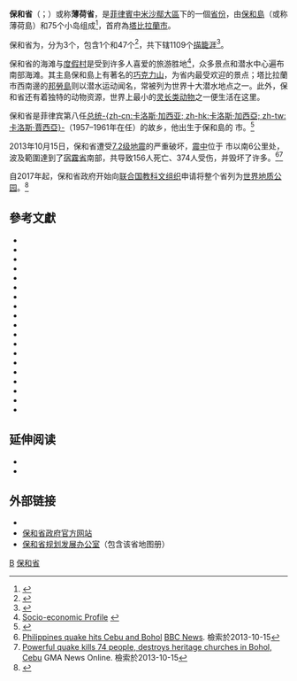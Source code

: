 {{NoteTA|G1=PHL|G2=U|1=zh-cn:邮政编码; zh-hk:郵區編號; zh-tw:郵遞區號}}
{{Infobox settlement
| name                    = 保和省
| official_name           = Lalawigan sa Bohol
| settlement_type         = {{PH wikidata|settlement_type}}
| image_skyline           = {{PH wikidata|image_skyline}}
| image_caption           = 保和省国会大厦，位于首府[[塔比拉蘭市|塔比拉蘭市]]
| image_flag              = {{PH wikidata|image_flag}}
| flag_size               = 120x80px
| image_seal            = File:Bohol Seal 1.svg
| seal_size               = 100x80px
| anthem                  = 《{{le|Awit sa Bohol}}》（{{small|保和頌歌}}）<ref>{{cite web|last1=Hellingman|first1=Jeroen|title=Provincial Symbols of Bohol|url=http://www.bohol.ph/article35.html|publisher=Bohol.ph|date=2002|archive-url=https://web.archive.org/web/20150811165650/http://bohol.ph/article35.html|archive-date=2015-08-11|access-date=2017-08-25|dead-url=no}}</ref>
| image_map               = {{PH wikidata|image_map}}
| map_caption             = 保和省在[[菲律宾|菲律宾]]的位置
| coordinates             = {{coord|9|54|N|124|12|E|region:PH|display=inline,title}}
| subdivision_type        = [[世界政區索引|國家]]
| subdivision_name        = {{flag|Philippines}}
| subdivision_type1       = [[大區_(菲律賓)|大區]]
| subdivision_name1       = [[中米沙鄢|中米沙鄢]]（第7政區）
| established_title       = 被[[西班牙|西班牙]]殖民者<br>發現的時間
| established_date        = 1565年3月25日
| established_title1      = 成立時間
| established_date1       = 1854年7月22日
| seat_type               = 首府
| seat                    = [[塔比拉蘭市|塔比拉蘭市]]
| government_type         = {{PH wikidata|government_type}}
| government_footnotes    = 
| leader_title            = 省長
| leader_name             = {{le|Arthur C. Yap}}
| leader_title1           = 副省長
| leader_name1            = {{le|Rene Relampagos}}
| leader_title2           = {{le|省委會|Sangguniang Panlalawigan}}
| leader_name2            = {{le|保和省委員會|Bohol Provincial Board}} {{PH Town Council
| 1 = <div style="border-style:solid none;border-width:thin;border-color:Gainsboro;background-color:#e6e6e6;text-align:center;width:95%;font-variant:small-caps;">第一选区</div>
| 2 = Aldner Damalerio
| 3 = Lucille Lagunay
| 4 = Ricky Masamayor
| 5 = <div style="border-style:solid none;border-width:thin;border-color:Gainsboro;background-color:#e6e6e6;text-align:center;width:95%;font-variant:small-caps;">第二选区</div>
| 6 = Restituto Auxtero
| 7 = Frans Gelaine Garcia
| 8 = Vierna Mae Boniel - Maglasang
| 9 = <div style="border-style:solid none;border-width:thin;border-color:Gainsboro;background-color:#e6e6e6;text-align:center;width:95%;font-variant:small-caps;">第三选区</div>
| 10 = Dionisio Victor Balite
| 11 = Jane Jade Bautista
| 12 = Elpidio Jala
| 13 = Elpidio Bonita
| com = http://www.gmanetwork.com/news/eleksyon2016/results/local/REGION+VII/BOHOL
}}
| leader_title3           = {{le|菲律宾大选|Elections in the Philippines#Qualification|选民}}
| leader_name3            = {{PH wikidata|electorate}}人（{{le|2019年菲律宾大选|2019 Philippine general election|2019年}}）<ref>[https://www.comelec.gov.ph/php-tpls-attachments/2019NLE/Statistics/NumofRegVoterbySexbyCityMun.pdf  "Number of Registered Voters by Sex : 2019 National and Local Elections"]. Commission on Elections. 2019.</ref>
| area_footnotes          = {{PSGC detail|nscb}}
| area_total_km2          = {{PH wikidata|area}}
| elevation_max_m         = 2044
| elevation_max_point     = Matunog 峰
| population_footnotes    = {{PH census|current}}
| population_total        = {{PH wikidata|population_total}}
| population_as_of        = 2015年
| population_density_km2  = auto
| population_demonym      = {{le|保和人|Boholano people}}<br>（[[菲律宾文|菲律宾文]]：Boholano）
| demographics_type1      = 分區
| demographics1_title1    = {{le|菲律賓城市|Cities of the Philippines#Independent cities|獨立市}}
| demographics1_info1     = 無
| demographics1_title2    = {{le|菲律賓城市|Cities of the Philippines|構成市}}
| demographics1_info2     = 1個（塔比拉蘭市）
| demographics1_title3    = {{le|自治市 (菲律賓)|Municipalities of the Philippines|自治市}}
| demographics1_info3     = {{Collapsible list
| titlestyle              = font-weight:normal;text-align:left;background-color:WhiteSmoke;
| title                   = 47個
| [[Alburquerque|Alburquerque]]
| [[Alicia|Alicia]]
| [[Anda|Anda]]
| [[Antequera|Antequera]]
| [[Baclayon|Baclayon]]
| [[Balilihan|Balilihan]]
| [[Batuan|Batuan]]
| [[Bien_Unido|Bien Unido]]
| [[Bilar|Bilar]]
| [[Buenavista|Buenavista]]
| [[Calape|Calape]]
| [[Candijay|Candijay]]
| [[Carmen|Carmen]]
| [[Catigbian|Catigbian]]
| [[Clarin|Clarin]]
| [[Corella|Corella]]
| [[Cortes|Cortes]]
| [[Dagohoy|Dagohoy]]
| [[Danao|Danao]]
| [[Dauis|Dauis]]
| [[Dimiao|Dimiao]]
| [[Duero|Duero]]
| [[Garcia_Hernandez|Garcia Hernandez]]
| [[Getafe|Getafe]]
| [[Guindulman|Guindulman]]
| [[Inabanga|Inabanga]]
| [[Jagna|Jagna]]
| [[Lila|Lila]]
| [[Loay|Loay]]
| [[Loboc|Loboc]]
| [[Loon|Loon]]
| [[Mabini|Mabini]]
| [[Maribojoc|Maribojoc]]
| [[Panglao|Panglao]]
| [[皮拉爾_(菲律賓)|皮拉爾]]
| [[President_Carlos_P._Garcia|President Carlos P. Garcia]]
| [[Sagbayan|Sagbayan]]
| [[San_Isidro|San Isidro]]
| [[San_Miguel|San Miguel]]
| [[塞維利亞_(菲律賓)|塞維利亞]]
| [[Sierra_Bullones|Sierra Bullones]]
| [[Sikatuna|Sikatuna]]
| [[Talibon|Talibon]]
| [[Trinidad|Trinidad]]
| [[Tubigon|Tubigon]]
| [[Ubay|Ubay]]
| [[瓦倫西亞_(菲律賓)|瓦倫西亞]]
}}
| demographics1_title5 = [[菲律賓眾議院|选区]]
| demographics1_info5  = {{le|保和省立法区|Legislative districts of Bohol|保和省第一至第三选区}}
| timezone         = [[菲律賓標準時間|PST]]
| utc_offset       = {{PH wikidata|utc_offset}}
| postal_code_type = {{le|菲律宾邮政编码列表|List of ZIP codes in the Philippines|邮政编码}}
| postal_code      = {{PH wikidata|postal_code}}
| area_code_type   = {{areacodestyle}}
| area_code        = {{PH wikidata|area_code}}
| iso_code         = {{PH wikidata|iso_code}}
| blank_name_sec1  = 使用語言
| blank_info_sec1  = [[宿霧語|宿霧語]]，[[他加祿語|他加祿語]]
| blank_name_sec2  = 收入等級
| blank_info_sec2  = 第1級
| blank7_name_sec1 = {{PH wikidata|climate_title}}
| blank7_info_sec1 = {{PH wikidata|climate_type}}
| blank1_name_sec1 = {{PSGCstyle}}
| blank1_info_sec1 = {{PSGC detail}}
| website          = {{PH wikidata|website}}
}}

'''保和省'''（{{lang-ceb|Lalawigan sa Bohol}}；{{lang-tl|Lalawigan ng Bohol}}）或称'''薄荷省'''，是[[菲律賓|菲律賓]][[中米沙鄢|中米沙鄢]][[大區_(菲律賓)|大區]]下的一個[[菲律宾省份列表|省份]]，由[[保和島|保和島]]（或称薄荷島）和75个小岛组成<ref name="b-p">{{cite web|url=http://www.bohol-philippines.com/bohol.html|title=Bohol Island Philippines|website=''bohol-philippines.com''|publisher=Bohol Philippines Travel Guide|access-date=2009-02-20|archive-date=2009-03-07|archive-url=https://web.archive.org/web/20090307144716/http://www.bohol-philippines.com/bohol.html|dead-url=no}}</ref>，首府為[[塔比拉蘭市|塔比拉蘭市]]。

保和省为{{le|一级收入省份|Municipalities of the Philippines#Income classification}}，分为3个{{le|保和省立法区|Legislative districts of Bohol|立法区}}，包含1个{{le|菲律賓城市|Cities of the Philippines|構成市}}和47个{{le|自治市 (菲律賓)|Municipalities of the Philippines|自治市}}<ref>{{cite web|author=NEDA|title=Region VII|url=http://www.cvis.net.ph/neda/provinces.htm|year=2000|archive-url=https://web.archive.org/web/20000919042225/http://www.cvis.net.ph/neda/provinces.htm|archive-date=2000-09-19|access-date=2017-08-25|dead-url=yes}}</ref>，共下辖1109个[[描籠涯|描籠涯]]<ref name=profile>{{cite web|title=Bohol Profile Executive Brief|archive-url=https://web.archive.org/web/20061010124857/http://www.bohol.gov.ph/profile.html|archive-date=2006-10-10|url=http://www.bohol.gov.ph/profile.htm|access-date=2021-02-14|dead-url=yes}}</ref>。

保和省的海滩与[[度假村|度假村]]是受到许多人喜爱的旅游胜地<ref name="socioecon">[http://www.bohol.gov.ph/socioprof.html Socio-economic Profile] {{Wayback|url=http://www.bohol.gov.ph/socioprof.html |date=20151119162031 }} {{URL|http://www.bohol.gov.ph}}</ref>，众多景点和潜水中心遍布南部海滩。其主島保和島上有著名的[[巧克力山|巧克力山]]，为省内最受欢迎的景点；塔比拉蘭市西南邊的[[邦勞島|邦勞島]]则以潜水运动闻名，常被列为世界十大潜水地点之一。此外，保和省还有着独特的动物资源，世界上最小的[[灵长目|灵长类动物]]之一{{le|菲律宾眼镜猴|Philippine tarsier}}便生活在这里。

保和省是菲律宾第八任[[菲律宾总统|总统]][[卡洛斯·加西亞|-{zh-cn:卡洛斯·加西亚; zh-hk:卡洛斯·加西亞; zh-tw:卡洛斯·賈西亞}-]]（1957–1961年在任）的故乡，他出生于保和島的 {{le|Talibon}} 市。<ref name="bountiful">{{cite web |url=http://www.aenet.org/bohol/bountboh.htm |title=Bohol History |publisher=Bountiful Bohol |access-date=2013-11-21 |archive-date=2017-03-12 |archive-url=https://web.archive.org/web/20170312233951/http://www.aenet.org/bohol/bountboh.htm |dead-url=no }}</ref>

2013年10月15日，保和省遭受[[2013年保和地震|7.2级地震]]的严重破坏，[[震中|震中]]位于 {{le|Sagbayan}} 市以南6公里处，波及範圍達到了[[宿霧省|宿霧省]]南部，共导致156人死亡、374人受伤，并毁坏了许多{{le|保和省罗马天主教堂列表|List of Roman Catholic churches in Bohol|保和省的传统教堂}}。<ref>[https://www.bbc.co.uk/news/world-asia-24530042 Philippines quake hits Cebu and Bohol] {{Wayback|url=https://www.bbc.co.uk/news/world-asia-24530042 |date=20210118095750 }} [[BBC_News|BBC News]]. 檢索於2013-10-15</ref><ref>[http://www.gmanetwork.com/news/story/330957/news/regions/powerful-quake-kills-74-people-destroys-heritage-churches-in-bohol-cebu Powerful quake kills 74 people, destroys heritage churches in Bohol, Cebu] {{Wayback|url=http://www.gmanetwork.com/news/story/330957/news/regions/powerful-quake-kills-74-people-destroys-heritage-churches-in-bohol-cebu |date=20160303222713 }} GMA News Online. 檢索於2013-10-15</ref>

自2017年起，保和省政府开始向[[联合国教科文组织|联合国教科文组织]]申请将整个省列为[[世界地质公园|世界地质公园]]。<ref>{{Cite web |url=http://www.boholchronicle.com.ph/2017/10/18/chocolate-hills-positioned-to-be-phs-1st-unesco-global-geopark/ |title=存档副本 |access-date=2021-02-14 |archive-date=2018-08-29 |archive-url=https://web.archive.org/web/20180829212433/http://www.boholchronicle.com.ph/2017/10/18/chocolate-hills-positioned-to-be-phs-1st-unesco-global-geopark/ |dead-url=no }}</ref>

==參考文獻==
{{Reflist|30em}}
{{refbegin|30em}}
* {{cite book
 |editors      = {{le|Emma Helen Blair|Emma Helen Blair|Blair, Emma Helen}}; {{le|James Alexander Robertson|James Alexander Robertson|Robertson, James Alexander }}
 |others       = Historical introduction and additional notes by {{le|Edward Gaylord Bourne}}
 |title        = ''The Philippine Islands, 1493–1898''
 |url          = http://quod.lib.umich.edu/p/philamer/afk2830.0001.040
 |volume       = Volume 40 of 55 (1690–1691)
 |year         = '''1906'''
 |publisher    = {{le|Arthur H. Clark Company}}
 |location     = Cleveland, Ohio
 |quote        = Explorations by early navigators, descriptions of the islands and their peoples, their history and records of the catholic missions, as related in contemporaneous books and manuscripts, showing the political, economic, commercial and religious conditions of those islands from their earliest relations with European nations to the close of the nineteenth century.
 |ref          = {{harvid|Blair|Robertson|Vol 40}}
 |access-date  = 2017-08-25
 |archive-date = 2021-09-24
 |archive-url  = https://web.archive.org/web/20210924160501/https://quod.lib.umich.edu/p/philamer/afk2830.0001.040
}}
* {{cite news
 |title        = 9 killed in PNP, AFP-Abu Sayaff clash
 |date         = 2017-04-12
 |last1        = Bohol Chronicle Daily
 |url          = http://www.boholchronicle.com.ph/2017/04/12/9-killed-in-pnp-afp-abu-sayaff-clash-firefight-on/
 |archive-url  = https://web.archive.org/web/20170509124513/http://www.boholchronicle.com.ph/2017/04/12/9-killed-in-pnp-afp-abu-sayaff-clash-firefight-on/
 |archive-date = 2017-05-09
 |accessdate   = 2017-08-25
 |dead-url     = no
}}
* {{cite news
 |url          = http://cebudailynews.inquirer.net/131312/boholanos-rely-resilience-recover-crisis
 |title        = ONE YEAR RECOVERY: ABU SAYYAF in Bohol, the aftermath
 |first1       = Victor Anthony V. Silva
 |last1        = Cebu Daily News
 |date         = 2017-04-29
 |archive-url  = https://web.archive.org/web/20170705111952/http://cebudailynews.inquirer.net/131312/boholanos-rely-resilience-recover-crisis
 |archive-date = 2017-07-05
 |accessdate   = 2017-08-25
 |dead-url     = no
}}
* {{cite news
 |url          = https://cebudailynews.inquirer.net/134342/martial-law-declaration-affect-tourism-cebu-bohol
 |title        = Martial law declaration to affect tourism in Cebu, Bohol
 |first1       = Cris Evert Lato-Ruffolo, Jose Santino S. Bunachita
 |last1        = Cebu Daily News
 |date         = 2017-05-25
 |archive-url  = https://web.archive.org/web/20170525163805/https://cebudailynews.inquirer.net/134342/martial-law-declaration-affect-tourism-cebu-bohol
 |archive-date = 2017-05-25
 |accessdate   = 2017-08-25
 |dead-url     = no
}}
* {{cite news
 |url          = http://cebudailynews.inquirer.net/132168/bohol-offer-fiesta-package-tourists
 |title        = Bohol to offer 'fiesta package' to tourists
 |first1       = Victor Anthony V. Silva
 |last1        = Cebu Daily News
 |date         = 2017-05-07
 |archive-url  = https://web.archive.org/web/20170508003859/http://cebudailynews.inquirer.net/132168/bohol-offer-fiesta-package-tourists
 |archive-date = 2017-05-08
 |accessdate   = 2017-08-25
 |dead-url     = no
}}
* {{cite journal
 |url          = http://www.eeri.org/lfe/pdf/philippines_bohol_1990_newsletter.pdf
 |title        = Philippine Earthquake
 |first1       = Jes B. Tirol
 |last1        = EERI
 |publisher    = {{le|地震工程研究所|Earthquake Engineering Research Institute|EERI}}
 |journal      = ''EERI Newsletter''
 |date         = 1990
 |volume       = 24
 |issue        = 6
 |archive-url  = https://web.archive.org/web/20040308204537/http://www.eeri.org/lfe/pdf/philippines_bohol_1990_newsletter.pdf
 |archive-date = 2004-03-08
 |access-date  = 2017-08-25
 |dead-url     = no
}}
* {{cite book
| last        = Foreman
| first       = John
| title       = ''The Philippine Islands. A political, geographical, ethnographical, social and commercial history of the Philippine Archipelago and its political dependencies, embracing the whole period of Spanish rule''
| url         = http://name.umdl.umich.edu/afj2133.0001.001
| year        = '''1906'''
| edition     = 3rd
| publisher   = [[Charles_Scribner's_Sons|Charles Scribner's Sons]]
| location    = [[New_York|New York]]
| oclc        = 3567688
}}
* {{cite web
 |title        = Readings From Bohol's History
 |url          = http://www.aenet.org/bohol/boholhis.htm
 |publisher    = Bountiful Bohol
 |first1       = Robert
 |last1        = Gardner
 |date         = 1997
 |archive-url  = https://web.archive.org/web/20010701112144/http://www.aenet.org/bohol/boholhis.htm
 |archive-date = 2001-07-01
 |access-date  = 2017-08-25
 |dead-url     = no
}}
* {{cite web
 |last1        = Hellingman
 |first1       = Jeroen
 |title        = A Short History of Bohol (Part I)
 |url          = http://www.bohol.ph/article26.html
 |date         = 2002
 |publisher    = Bohol.ph
 |archive-url  = https://web.archive.org/web/20161220073148/http://www.bohol.ph/article26.html
 |archive-date = 2016-12-20
 |ref          = {{harvid|Hellingman|2002b}}
 |access-date  = 2017-08-25
 |dead-url     = no
}}
* {{cite web
 |last1        = Hellingman
 |first1       = Jeroen
 |title        = A Short History of Bohol (Part II)
 |url          = http://www.bohol.ph/article28.html
 |date         = 2002
 |publisher    = Bohol.ph
 |archive-url  = https://web.archive.org/web/20160329094257/http://bohol.ph/article28.html
 |archive-date = 2016-03-29
 |ref          = {{harvid|Hellingman|2002c}}
 |access-date  = 2017-08-25
 |dead-url     = no
}}
* {{cite news
| url         = https://www.nytimes.com/2013/10/16/world/asia/major-earthquake-strikes-central-philippines.html
| title         = Major Earthquake Strikes Central Philippines
| first1         = Floyd Whaley
| last1         = [[New_York_Times|New York Times]]
| date         = 2013-10-14
| archive-url         = https://web.archive.org/web/20131018184254/http://www.nytimes.com/2013/10/16/world/asia/major-earthquake-strikes-central-philippines.html
| archive-date         = 2013-10-18
| accessdate         = 2017-08-25
| dead-url         = no
}}
* {{cite news
 |url          = http://newsinfo.inquirer.net/507373/bohol-earthquake-strongest-to-hit-visayas-and-mindanao-in-over-20-years
 |title        = Bohol earthquake strongest to hit Visayas and Mindanao in over 20 years
 |first1       = Jeannette I. Andrade
 |last1        = Philippine Daily Inquirer
 |date         = 2013-10-15
 |archive-url  = https://web.archive.org/web/20131015074817/http://newsinfo.inquirer.net/507373/bohol-earthquake-strongest-to-hit-visayas-and-mindanao-in-over-20-years
 |archive-date = 2013-10-15
 |accessdate   = 2017-08-25
 |dead-url     = no
}}
* {{cite news
 |title        = Security officials: Bohol attack staged by IS-linked extremists
 |date         = 2017-04-15
 |last1        = Philippine Daily Inquirer
 |url          = http://newsinfo.inquirer.net/889275/security-officials-say-bohol-attack-staged-by-is-linked-extremists
 |archive-url  = https://web.archive.org/web/20170509092903/http://newsinfo.inquirer.net/889275/security-officials-say-bohol-attack-staged-by-is-linked-extremists
 |archive-date = 2017-05-09
 |accessdate   = 2017-08-25
 |dead-url     = no
}}
* {{cite news
 |url          = http://newsinfo.inquirer.net/896355/soldiers-hunting-down-2-abu-sayyaf-bandits-on-island-in-bohol
 |title        = Soldiers hunting down 2 Abu Sayyaf bandits on island in Bohol
 |first1       = Leo Udtohan
 |last1        = Philippine Daily Inquirer
 |date         = 2017-05-12
 |archive-url  = https://web.archive.org/web/20170512140442/http://newsinfo.inquirer.net/896355/soldiers-hunting-down-2-abu-sayyaf-bandits-on-island-in-Bohol
 |archive-date = 2017-05-12
 |accessdate   = 2017-08-25
 |dead-url     = no
}}
* {{cite news
 |url          = http://cebudailynews.inquirer.net/133258/bohol-tourism-go-full-swing
 |title        = Bohol tourism to go full swing
 |first        = Benjie Talisic, Nestle L. Semilla, Victor Anthony V. Silva
 |last1        = Philippine Daily Inquirer
 |date         = 2017-05-16
 |archive-url  = https://web.archive.org/web/20170517021636/http://cebudailynews.inquirer.net/133258/bohol-tourism-go-full-swing
 |archive-date = 2017-05-17
 |accessdate   = 2017-08-25
 |dead-url     = no
}}
* {{cite news
 |url          = http://www.rappler.com/nation/168856-abu-sayyaf-member-captured-bohol
 |title        = Abu Sayyaf member captured in Bohol
 |first1       = Bea Cupin
 |last1        = Rappler
 |date         = 2017-05-05
 |archive-url  = https://web.archive.org/web/20170705111226/http://www.rappler.com/nation/168856-abu-sayyaf-member-captured-bohol
 |archive-date = 2017-07-05
 |accessdate   = 2017-08-25
 |dead-url     = no
}}
* {{cite news
 |url          = http://www.sunstar.com.ph/cebu/local-news/2017/05/21/septuagenarian-engages-sayyaf-bandit-hand-hand-combat-bohol-543056
 |title        = Septuagenarian engages Sayyaf bandit in hand-to-hand combat in Bohol
 |first1       = PNA
 |last1        = Sun Star
 |date         = 2017-05-21
 |archive-url  = https://web.archive.org/web/20170521133404/http://www.sunstar.com.ph/cebu/local-news/2017/05/21/septuagenarian-engages-sayyaf-bandit-hand-hand-combat-bohol-543056
 |archive-date = 2017-05-21
 |accessdate   = 2017-08-25
 |dead-url     = no
}}
* {{cite book
| title         = Tubod : The Heart of Bohol
| date          = 2003 
| editor-first1 = Ramon N.
| editor-last1  = Villegas
| isbn          = 978-9718140369
| publisher     = {{le|菲律宾国家文化艺术委员会|National Commission for Culture and the Arts|National Commission for Culture and the Arts}}
}} 
* {{cite book
| author        = {{le|Gregorio F. Zaide|Gregorio F. Zaide|Zaide, Gregorio F}}
| work          = ''Philippine Political and Cultural History''
| volume        = I
| title         = ''The Philippines since pre-Spanish times''
| date          = 1949
| publisher     = Philippine Education
}}
{{refend}}

==延伸阅读==
* {{cite web
 |title        = A Brief History of Bohol
 |first1       = Alan S.
 |last1        = Cajes
 |url          = http://www.aybpm.freeservers.com/custom2.html
 |date         = 2004
 |archive-url  = https://web.archive.org/web/20040412235725/http://www.aybpm.freeservers.com/custom2.html
 |archive-date = 2004-04-12
 |access-date  = 2017-08-25
 |dead-url     = no
}}
* {{cite web
 |last1        = Tirol
 |first1       = Jes Belarmino
 |url          = http://www.boholchronicle.com/2011/jan/9/opinion1.htm
 |title        = TOPONYMS OF BOHOL AND ITS TOWNS Part 1
 |newspaper    = ''{{le|Bohol Chronicle}}''
 |date         = 2011-01-09
 |archive-url  = https://web.archive.org/web/20110115210354/http://www.boholchronicle.com/2011/jan/9/opinion1.htm
 |archive-date = 2011-01-15
 |access-date  = 2017-08-25
 |dead-url     = no
}}

==外部链接==
{{Wikivoyage|en:Bohol|保和省{{en}}}}
{{Americana Poster|year=1920}}
* {{Commonscat-inline|Bohol_(province)}}
* [http://www.bohol.gov.ph 保和省政府官方网站]{{Wayback|url=http://www.bohol.gov.ph/ |date=20200506213755 }}
* [https://web.archive.org/web/20170824191139/http://www.ppdobohol.lgu.ph/ 保和省规划发展办公室]（包含该省地图册）

{{Geographic Location1
| Centre    = 保和省
| Northeast = ''[[卡莫特斯海|卡莫特斯海]]'' {{pipe}} [[莱特岛|莱特岛]]
| East      = ''[[卡尼高海峽|卡尼高海峽]]'' {{pipe}} [[南萊特省|南萊特省]]
| South     = ''保和海''<br>[[卡米金省|卡米金省]]／[[東米薩米斯省|東米薩米斯省]]
| Southwest = [[錫基霍爾省|錫基霍爾省]] {{pipe}} ''[[保和海|保和海]]''
| Northwest = [[宿霧省|宿霧省]] {{pipe}} ''[[宿霧海峽|宿霧海峽]]''
}}

{{Navboxes
| title = 相关条目
| list  =
{{米沙鄢}}
{{菲律賓行政區劃|nocat}}
{{Islands of the Philippines}}
}}

{{Authority control}}

[[Category:菲律賓省份|B]]
[[Category:保和省|]]